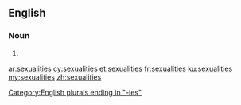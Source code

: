 ==English==

===Noun===
{{head|en|plural}}

# {{plural of|sexuality|lang=en}}

[[Category:English plurals ending in "-ies"]]

[[ar:sexualities]]
[[cy:sexualities]]
[[et:sexualities]]
[[fr:sexualities]]
[[ku:sexualities]]
[[my:sexualities]]
[[zh:sexualities]]